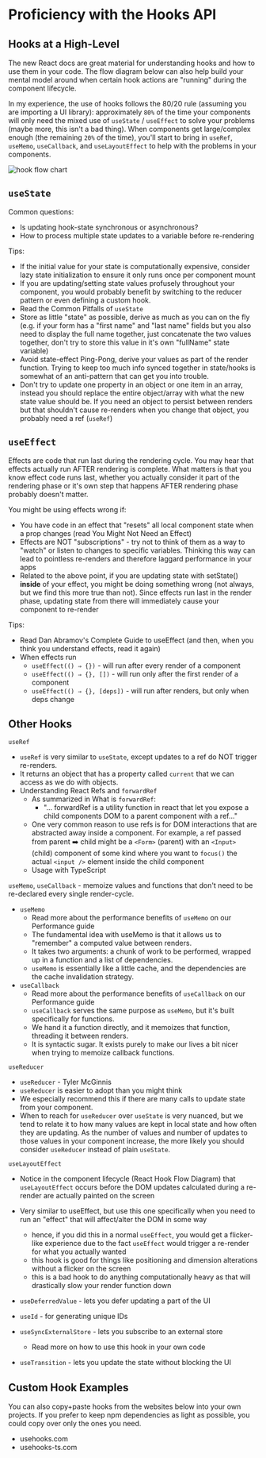 
# Proficiency with the Hooks API

## Hooks at a High-Level

The new React <Resource url='https://react.dev/reference/react'>docs</Resource> are great material for understanding hooks and how to use them in your code. The flow diagram below can also help build your mental model around when certain hook actions are "running" during the component lifecycle.

In my experience, the use of hooks follows the 80/20 rule (assuming you are importing a UI library): approximately `80%` of the time your components will only need the mixed use of `useState` / `useEffect` to solve your problems (maybe more, this isn't a bad thing). When components get large/complex enough (the remaining `20%` of the time), you'll start to bring in `useRef`, `useMemo`, `useCallback`, and `useLayoutEffect` to help with the problems in your components.

![hook flow chart](https://raw.githubusercontent.com/donavon/hook-flow/master/hook-flow.png)

## `useState`

Common questions:

- <Resource url='https://www.youtube.com/watch?v=RAJD4KpX8LA'>Is updating hook-state synchronous or asynchronous?</Resource>
- <Resource url='https://react.dev/learn/queueing-a-series-of-state-updates'>How to process multiple state updates to a variable before re-rendering</Resource>

Tips:

- If the initial value for your state is computationally expensive, consider <Resource url='https://kentcdodds.com/blog/use-state-lazy-initialization-and-function-updates'>lazy state initialization</Resource> to ensure it only runs once per component mount
- If you are updating/setting state values profusely throughout your component, you would probably benefit by switching to the <Resource url='https://react.dev/reference/react/useReducer'>reducer pattern</Resource> or even defining a <Resource url='https://react.dev/learn/reusing-logic-with-custom-hooks'>custom hook</Resource>.
- Read the <Resource url='https://profy.dev/article/react-usestate-pitfalls'>Common Pitfalls of `useState`</Resource>
- Store as little "state" as possible, <Resource url='https://kentcdodds.com/blog/dont-sync-state-derive-it'>derive</Resource> as much as you can on the fly (e.g. if your form has a "first name" and "last name" fields but you also need to display the full name together, just concatenate the two values together, don't try to store this value in it's own "fullName" state variable)
- Avoid state-effect <Resource url='https://twitter.com/asidorenko_/status/1622904907954094080?s=20'>Ping-Pong</Resource>, derive your values as part of the render function. Trying to keep too much info synced together in state/hooks is somewhat of an anti-pattern that can get you into trouble.
- Don't try to update one property in an object or one item in an array, instead you should <Resource url='https://react.dev/reference/react/useState#updating-objects-and-arrays-in-state'>replace</Resource> the entire object/array with what the new state value should be. If you need an object to persist between renders but that shouldn't cause re-renders when you change that object, you probably need a <Resource url='#advanced-hooks'>ref (`useRef`)</Resource>

## `useEffect`

Effects are code that run last during the rendering cycle. You may hear that effects actually run AFTER rendering is complete. What matters is that you know effect code runs last, whether you actually consider it part of the rendering phase or it's own step that happens AFTER rendering phase probably doesn't matter.

You might be using effects wrong if:

- You have code in an effect that "resets" all local component state when a prop changes (read <Resource url='https://react.dev/learn/you-might-not-need-an-effect#resetting-all-state-when-a-prop-changes'>You Might Not Need an Effect</Resource>)
- Effects are NOT "subscriptions" - try not to think of them as a way to <Resource url='https://profy.dev/article/react-usestate-pitfalls#listening-to-state-changes-via-useeffect'>"watch" or listen</Resource> to changes to specific variables. Thinking this way can lead to pointless re-renders and therefore laggard performance in your apps
- Related to the above point, if you are updating state with setState() **inside** of your effect, you <Resource url='https://profy.dev/article/react-usestate-pitfalls#updating-state-via-useeffect'>might be doing something wrong</Resource> (not always, but we find this more true than not). Since effects run last in the render phase, updating state from there will immediately cause your component to re-render

Tips:

- Read Dan Abramov's <Resource url='https://overreacted.io/a-complete-guide-to-useeffect/'>Complete Guide to useEffect</Resource> (and then, when you think you understand effects, read it again)
- When effects run
  - `useEffect(() ⇒ {})` - will run after every render of a component
  - `useEffect(() ⇒ {}, [])` - will run only after the first render of a component
  - `useEffect(() ⇒ {}, [deps])` - will run after renders, but only when deps change

## Other Hooks

`useRef` 
- <Resource url='https://ui.dev/useref'>`useRef`</Resource> is very similar to `useState`, except updates to a ref do NOT trigger re-renders.
- It returns an object that has a property called `current` that we can access as we do with objects.
- <Resource url='https://degreat.co.uk/blog/react-refs/'>Understanding React Refs and `forwardRef`</Resource>
  - As summarized in <Resource url='https://deadsimplechat.com/blog/react-forwardref/'>What is `forwardRef`</Resource>:
    - "... forwardRef is a utility function in react that let you expose a child components DOM to a parent component with a ref..."
  - One very common reason to use refs is for DOM interactions that are abstracted away inside a component. For example, a ref passed from parent ➡️ child might be a `<Form>` (parent) with an `<Input>` (child) component of some kind where you want to `focus()` the actual `<input />` element inside the child component
  - Usage with <Resource url='https://www.totaltypescript.com/strongly-type-useref-with-elementref'>TypeScript</Resource>

`useMemo`, `useCallback` - memoize values and functions that don't need to be re-declared every single render-cycle. 
- `useMemo` 
  - Read more about the performance benefits of `useMemo` on our <Resource url='/react-performance-optimization'>Performance</Resource> guide
  - The fundamental idea with useMemo is that it allows us to "remember" a computed value between renders.
  - It takes two arguments: a chunk of work to be performed, wrapped up in a function and a list of dependencies.
  - `useMemo` is essentially like a little cache, and the dependencies are the cache invalidation strategy.
- `useCallback` 
  - Read more about the performance benefits of `useCallback` on our <Resource url='/react-performance-optimization'>Performance</Resource> guide
  - `useCallback` serves the same purpose as `useMemo`, but it's built specifically for functions.
  - We hand it a function directly, and it memoizes that function, threading it between renders.
  - It is syntactic sugar. It exists purely to make our lives a bit nicer when trying to memoize callback functions.

`useReducer` 
- <Resource url='https://ui.dev/usereducer'>`useReducer`</Resource> - Tyler McGinnis
- <Resource url='https://www.reddit.com/r/reactjs/comments/10bohti/usereducer_is_easier_to_adopt_than_you_might_think/'>`useReducer` is easier to adopt than you might think</Resource>
- We especially recommend this if there are many calls to update state from your component. 
- When to reach for `useReducer` over `useState` is very nuanced, but we tend to relate it to how many values are kept in local state and how often they are updating. As the number of values and number of updates to those values in your component increase, the more likely you should consider `useReducer` instead of plain `useState`.

`useLayoutEffect`
- Notice in the <Resource url='#hooks-at-a-high-level'>component lifecycle (React Hook Flow Diagram)</Resource> that `useLayoutEffect` occurs before the DOM updates calculated during a re-render are actually painted on the screen
- Very similar to useEffect, but use this one specifically when you need to run an "effect" that will affect/alter the DOM in some way
  - hence, if you did this in a normal `useEffect`, you would get a flicker-like experience due to the fact `useEffect` would trigger a re-render for what you actually wanted
  - this hook is good for things like positioning and dimension alterations without a flicker on the screen
  - this is a bad hook to do anything computationally heavy as that will drastically slow your render function down

- <Resource url='https://react.dev/reference/react/useDeferredValue'>`useDeferredValue`</Resource> - lets you defer updating a part of the UI
- <Resource url='https://react.dev/reference/react/useId'>`useId`</Resource> - for generating unique IDs
- <Resource url='https://react.dev/reference/react/useSyncExternalStore'>`useSyncExternalStore`</Resource> - lets you subscribe to an <Resource url='https://thisweekinreact.com/articles/useSyncExternalStore-the-underrated-react-api'>external store</Resource>
  - Read more on <Resource url='https://blog.saeloun.com/2021/12/30/react-18-useSyncExternalStore-api/'>how to use this hook in your own code</Resource>
- <Resource url='https://react.dev/reference/react/useTransition'>`useTransition`</Resource> - lets you update the state without blocking the UI


## Custom Hook Examples

You can also copy+paste hooks from the websites below into your own projects. If you prefer to keep npm dependencies as light as possible, you could copy over only the ones you need.

- <Resource url='https://usehooks.com/'>usehooks.com</Resource>
- <Resource url='https://usehooks-ts.com/'>usehooks-ts.com</Resource>
